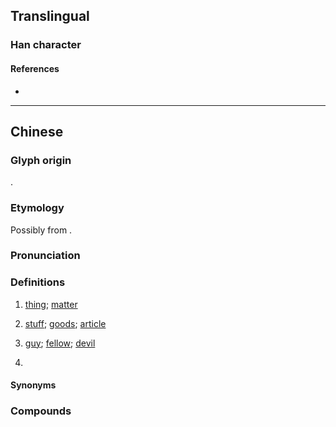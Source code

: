 {{character info/new}}
==Translingual==

===Han character===
{{Han char|rn=30|rad=口|as=11|sn=14|four=|canj=RWGN|ids=⿰口野}}

====References====
* {{Han ref|kx=0206.201|hdz=10676.040|uh=5622|ud=22050}}

----

==Chinese==
{{zh-forms|alt=野}}

===Glyph origin===
{{Han etym}}
{{Han compound|口|野|ls=psc|c1=s|c2=p|no_och2=y}}.

===Etymology===
Possibly from {{ltc-l|也|''affirmation particle''}}.

===Pronunciation===
{{zh-pron
|m=yě
|c=je5
|cat=c:n,c:cls
}}

===Definitions===
{{zh-hanzi}} {{tcx|lang=zh|Cantonese}}

# [[thing]]; [[matter]] {{zh-mw|c:樣}}
#: {{zh-x|好嘢！|Good '''stuff'''! Hooray!|C}}
# [[stuff]]; [[good]]s; [[article]] {{zh-mw|c:樣}}
# {{lb|zh|derogatory}} [[guy]]; [[fellow]]; [[devil]]
# {{zh-classifier|[[occurrences]] of [[events]]}}

====Synonyms====
{{zh-dial|東西}}

===Compounds===
{{zh-der|一嘢|一嚿嘢|一張嘢|一皮嘢|乜嘢|乜嘢嘢|乜嘢物嘢|乜嘢話|乜嘢都|你好嘢|你講嘢呀|來路嘢|做乜嘢|做嘢|偷嘢|冇乜嘢|冇嘢|冇嘢到|出嘢|叫嘢食|咩嘢|唔係嘢少|唔做嘢|嗌嘢食|嘢食|嘢飲|垃圾嘢|執嘢|執平嘢|大枝嘢|大粒嘢|大路嘢|好嘢|㜺嘢|扑嘢|扮嘢|揩嘢|搵嘢做|搶嘢|撈嘢|撻嘢|攋嘢|攪嘢|整嘢食|日本嘢|曳嘢|正嘢|污糟嘢|法國嘢|流嘢|淋瀋嘢|演嘢|濕星嘢|瀨嘢|燒嘢食|玩嘅嘢|玩嘢|用屎窟諗嘢|神嘢|笠嘢|筍嘢|肺講嘢|舉嘢|衰鬼嘢|諗嘢|講嘢|講嘢唔算數|識嘢|買嘢|賴嘢|辣嘢|重嘢|領嘢|食嘢|食辣嘢|飲嘢|鼠嘢|𥄫嘢}}